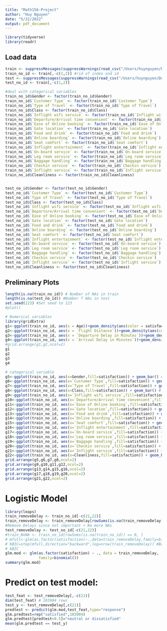 ```yaml
---
title: "Math156-Project"
author: "Huy Nguyen"
date: "5/22/2022"
output: pdf_document
---
```


```r
library(tidyverse)
library(readr)
```

## Load data

```r
train <- suppressMessages(suppressWarnings(read_csv("/Users/huynguyen/Downloads/Math 156/train.csv"))) #training data
train_no_id <- train[,-c(1,2)] #rid of index and id
test <- suppressMessages(suppressWarnings(read_csv("/Users/huynguyen/Downloads/Math 156/test.csv"))) #testing data
test_no_id <- train[,-c(1,2)]

#deal with categorical variables
train_no_id$Gender <- factor(train_no_id$Gender)
train_no_id$`Customer Type` <- factor(train_no_id$`Customer Type`)
train_no_id$`Type of Travel` <- factor(train_no_id$`Type of Travel`)
train_no_id$Class <- factor(train_no_id$Class)
train_no_id$`Inflight wifi service` <- factor(train_no_id$`Inflight wifi service`)
train_no_id$`Departure/Arrival time convenient` <- factor(train_no_id$`Departure/Arrival time convenient`)
train_no_id$`Ease of Online booking` <- factor(train_no_id$`Ease of Online booking`)
train_no_id$`Gate location` <- factor(train_no_id$`Gate location`)
train_no_id$`Food and drink` <- factor(train_no_id$`Food and drink`)
train_no_id$`Online boarding` <- factor(train_no_id$`Online boarding`)
train_no_id$`Seat comfort` <- factor(train_no_id$`Seat comfort`)
train_no_id$`Inflight entertainment` <- factor(train_no_id$`Inflight entertainment`)
train_no_id$`On-board service` <- factor(train_no_id$`On-board service`)
train_no_id$`Leg room service` <- factor(train_no_id$`Leg room service`)
train_no_id$`Baggage handling` <- factor(train_no_id$`Baggage handling`)
train_no_id$`Checkin service` <- factor(train_no_id$`Checkin service`)
train_no_id$`Inflight service` <- factor(train_no_id$`Inflight service`)
train_no_id$Cleanliness <- factor(train_no_id$Cleanliness)


test_no_id$Gender <- factor(test_no_id$Gender)
test_no_id$`Customer Type` <- factor(test_no_id$`Customer Type`)
test_no_id$`Type of Travel` <- factor(test_no_id$`Type of Travel`)
test_no_id$Class <- factor(test_no_id$Class)
test_no_id$`Inflight wifi service` <- factor(test_no_id$`Inflight wifi service`)
test_no_id$`Departure/Arrival time convenient` <- factor(test_no_id$`Departure/Arrival time convenient`)
test_no_id$`Ease of Online booking` <- factor(test_no_id$`Ease of Online booking`)
test_no_id$`Gate location` <- factor(test_no_id$`Gate location`)
test_no_id$`Food and drink` <- factor(test_no_id$`Food and drink`)
test_no_id$`Online boarding` <- factor(test_no_id$`Online boarding`)
test_no_id$`Seat comfort` <- factor(test_no_id$`Seat comfort`)
test_no_id$`Inflight entertainment` <- factor(test_no_id$`Inflight entertainment`)
test_no_id$`On-board service` <- factor(test_no_id$`On-board service`)
test_no_id$`Leg room service` <- factor(test_no_id$`Leg room service`)
test_no_id$`Baggage handling` <- factor(test_no_id$`Baggage handling`)
test_no_id$`Checkin service` <- factor(test_no_id$`Checkin service`)
test_no_id$`Inflight service` <- factor(test_no_id$`Inflight service`)
test_no_id$Cleanliness <- factor(test_no_id$Cleanliness)
```

## Preliminary Plots

```r
length(is.na(train_no_id)) # Number of NAs in train
length(is.na(test_no_id)) #Number f NAs in test
set.seed(123) #Set seed to 123
#plot()
```

```r
# Numerical variables
library(gridExtra)
g1<-ggplot(train_no_id, aes(x = Age))+geom_density(aes(color = satisfaction)) #definitely in model
g2<-ggplot(train_no_id, aes(x = `Flight Distance`))+geom_density(aes(color = satisfaction)) # may not in model
g3<-ggplot(train_no_id, aes(x = `Departure Delay in Minutes`))+geom_density(aes(color = satisfaction)) # not in model
g4<-ggplot(train_no_id, aes(x = `Arrival Delay in Minutes`))+geom_density(aes(color = satisfaction)) # not in model
#grid.arrange(g1,g2,ncol=2)
g1
g2
g3
g4
```

```r
# categorical variable
g5<-ggplot(train_no_id, aes(x=Gender,fill=satisfaction)) + geom_bar() # not in model
g6<-ggplot(train_no_id, aes(x=`Customer Type`,fill=satisfaction)) + geom_bar() # in model
g7<-ggplot(train_no_id, aes(x=`Type of Travel`,fill=satisfaction)) + geom_bar() # in model
g8<-ggplot(train_no_id, aes(x=Class,fill=satisfaction)) + geom_bar() # in model
g9<-ggplot(train_no_id, aes(x=`Inflight wifi service`,fill=satisfaction)) + geom_bar() # in model
g10<-ggplot(train_no_id, aes(x=`Departure/Arrival time convenient`,fill=satisfaction)) + geom_bar() # in model
g11<-ggplot(train_no_id, aes(x=`Ease of Online booking`,fill=satisfaction)) + geom_bar() # in model
g12<-ggplot(train_no_id, aes(x=`Gate location`,fill=satisfaction)) + geom_bar() # in model
g13<-ggplot(train_no_id, aes(x=`Food and drink`,fill=satisfaction)) + geom_bar() # in model
g14<-ggplot(train_no_id, aes(x=`Online boarding`,fill=satisfaction)) + geom_bar() # in model
g15<-ggplot(train_no_id, aes(x=`Seat comfort`,fill=satisfaction)) + geom_bar() # in model
g16<-ggplot(train_no_id, aes(x=`Inflight entertainment`,fill=satisfaction)) + geom_bar() # in model
g17<-ggplot(train_no_id, aes(x=`On-board service`,fill=satisfaction)) + geom_bar() # in model
g18<-ggplot(train_no_id, aes(x=`Leg room service`,fill=satisfaction)) + geom_bar() # in model
g19<-ggplot(train_no_id, aes(x=`Baggage handling`,fill=satisfaction)) + geom_bar() # in model
g20<-ggplot(train_no_id, aes(x=`Checkin service`,fill=satisfaction)) + geom_bar() # in model
g21<-ggplot(train_no_id, aes(x=`Inflight service`,fill=satisfaction)) + geom_bar() # in model
g22<-ggplot(train_no_id, aes(x=Cleanliness,fill=satisfaction)) + geom_bar() # in model
grid.arrange(g5,g6,g7,g8,ncol=2)
grid.arrange(g9,g10,g11,g12,ncol=2)
grid.arrange(g13,g14,g15,g16,ncol=2)
grid.arrange(g17,g18,g19,g20,ncol=2)
grid.arrange(g21,g22,ncol=2)

```

# Logistic Model

```r
library(leaps)
train_removeDelay <- train_no_id[-c(21,22)]
train_removeDelay <- train_removeDelay[rowSums(is.na(train_removeDelay)) == 0, ]
#Remove Delays since not important + No more NAs
test_removeDelay <- test_no_id[-c(21,22)]
#train_NoNA <- train_no_id[rowSums(is.na(train_no_id)) == 0, ]
# mfull<-glm(as.factor(satisfaction)~.,data=train_removeDelay,family=binomial())
# bBIC=step(mfull,direction="backward",log=nrow(train_removeDelay)) #Backward BIC
# bBIC
glm.mod <- glm(as.factor(satisfaction) ~ ., data = train_removeDelay,
               family=binomial())
summary(glm.mod)
```

# Predict on test model:

```r
test_feat <- test_removeDelay[,-c(21)]
dim(test_feat) # 103904 rows
test_y <- test_removeDelay[,c(21)]
predtest <- predict(glm.mod,test_feat,type="response")
glm.predtest=rep("satisfied",103904)
glm.predtest[predtest<0.5]="neutral or dissatisfied"
mean(glm.predtest == test_y)
```
